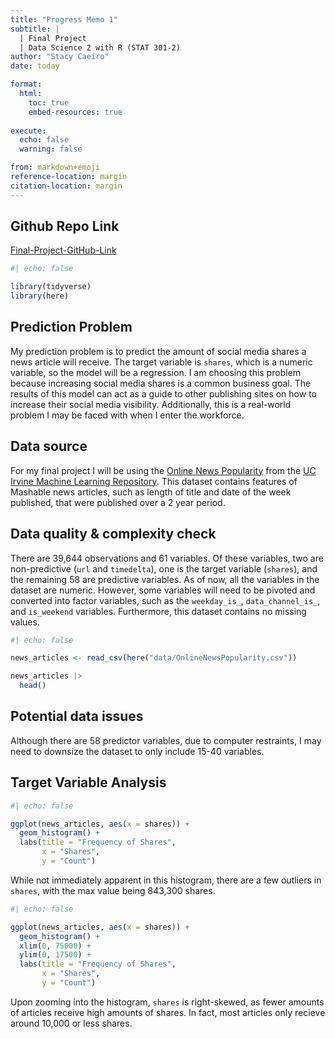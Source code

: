 ```yaml
---
title: "Progress Memo 1"
subtitle: |
  | Final Project 
  | Data Science 2 with R (STAT 301-2)
author: "Stacy Caeiro"
date: today

format:
  html:
    toc: true
    embed-resources: true
    
execute:
  echo: false
  warning: false

from: markdown+emoji 
reference-location: margin
citation-location: margin
---
```



::: {.callout-tip icon=false}

## Github Repo Link

[Final-Project-GitHub-Link](https://github.com/stat301-2-2024-winter/final-project-2-stacycaeiro.git)

:::

```r
#| echo: false

library(tidyverse)
library(here)
```

## Prediction Problem 

My prediction problem is to predict the amount of social media shares a news 
article will receive. The target variable is `shares`, which is a numeric variable,
so the model will be a regression. I am choosing this problem because increasing 
social media shares is a common business goal. The results of this model can 
act as a guide to other publishing sites on how to increase their social media 
visibility. Additionally, this is a real-world problem I may be faced with when I enter the workforce. 

## Data source

For my final project I will be using the [Online News Popularity](https://archive.ics.uci.edu/dataset/332/online+news+popularity) 
from the [UC Irvine Machine Learning Repository](https://archive.ics.uci.edu/). This
dataset contains features of Mashable news articles, such as length of title and 
date of the week published, that were published over a 2 year period. 

## Data quality & complexity check

There are 39,644 observations and 61 variables. Of these variables, two are non-predictive (`url` and `timedelta`), one is the target variable (`shares`), and the remaining 58 are predictive variables. As of now, all the variables in the dataset are numeric. However, some variables will need to be pivoted and converted into factor variables, such as the `weekday_is_`, `data_channel_is_`, and `is_weekend` variables.
Furthermore, this dataset contains no missing values. 


```r
#| echo: false 

news_articles <- read_csv(here("data/OnlineNewsPopularity.csv"))

news_articles |> 
  head()
```


## Potential data issues

Although there are 58 predictor variables, due to computer restraints, I may need 
to downsize the dataset to only include 15-40 variables. 

## Target Variable Analysis 

```r
#| echo: false

ggplot(news_articles, aes(x = shares)) + 
  geom_histogram() + 
  labs(title = "Frequency of Shares",
       x = "Shares",
       y = "Count")
```

While not immediately apparent in this histogram, there are
a few outliers in `shares`, with the max value being 843,300 shares. 

```r
#| echo: false

ggplot(news_articles, aes(x = shares)) +
  geom_histogram() + 
  xlim(0, 75000) + 
  ylim(0, 17500) + 
  labs(title = "Frequency of Shares",
       x = "Shares",
       y = "Count")
```
Upon zooming into the histogram, `shares` is right-skewed, as
fewer amounts of articles receive high amounts of shares. In fact, most articles only recieve around 10,000 or less shares. 

